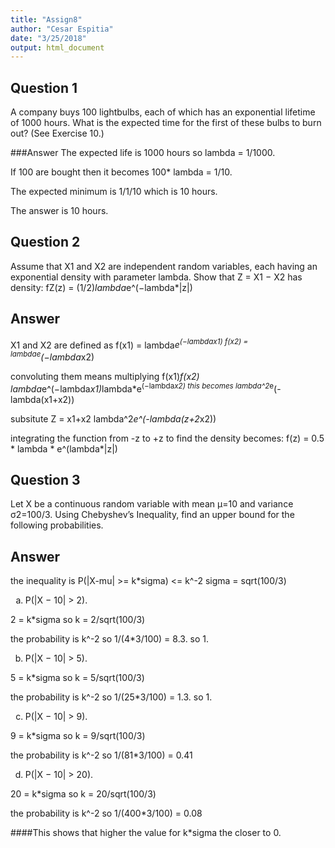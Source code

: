 ```yaml
---
title: "Assign8"
author: "Cesar Espitia"
date: "3/25/2018"
output: html_document
---
```


## Question 1

A company buys 100 lightbulbs, each of which has an exponential lifetime of
1000 hours. What is the expected time for the first of these bulbs to burn
out? (See Exercise 10.)

###Answer
The expected life is 1000 hours so lambda = 1/1000.

If 100 are bought then it becomes 100* lambda = 1/10.

The expected minimum is 1/1/10 which is 10 hours.

The answer is 10 hours.  

## Question 2


Assume that X1 and X2 are independent random variables, each having an
exponential density with parameter lambda. Show that Z = X1 − X2 has density:
fZ(z) = (1/2)*lambda*e^(−lambda*|z|)

## Answer
X1 and X2 are defined as 
f(x1) = lambda*e^(−lambda*x1)
f(x2) = lambda*e^(−lambda*x2)

convoluting them means multiplying f(x1)*f(x2)
lambda*e^(−lambda*x1)*lambda*e^(−lambda*x2)
this becomes lambda^2*e^(-lambda(x1+x2))

subsitute Z = x1+x2
lambda^2*e^(-lambda(z+2*x2))

integrating the function from -z to +z to find the density becomes:
f(z) = 0.5 * lambda * e^(lambda*|z|)

## Question 3

Let X be a continuous random variable with mean μ=10 and variance σ2=100/3. Using Chebyshev’s Inequality, find an upper bound for the following probabilities.

## Answer
the inequality is P(|X-mu| >= k*sigma) <= k^-2
sigma = sqrt(100/3)

(a) P(|X − 10| > 2).

2 = k*sigma so k = 2/sqrt(100/3)

the probability is k^-2 so 1/(4*3/100) = 8.3.  so 1.

(b) P(|X − 10| > 5).

5 = k*sigma so k = 5/sqrt(100/3)

the probability is k^-2 so 1/(25*3/100) = 1.3. so 1. 

(c) P(|X − 10| > 9).

9 = k*sigma so k = 9/sqrt(100/3)

the probability is k^-2 so 1/(81*3/100) = 0.41

(d) P(|X − 10| > 20).

20 = k*sigma so k = 20/sqrt(100/3)

the probability is k^-2 so 1/(400*3/100) = 0.08

####This shows that higher the value for k*sigma the closer to 0.  